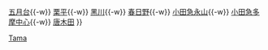 {{鐵道路線
|模板名稱 = 多摩線
|名稱 = [[File:Odakyu electric railway company logos.svg|60px|小田急電鐵|link=小田急電鐵]] <small>[[小田急電鐵]]</small> [[多摩線]] [[File:Odakyu tama.svg|18px|OT]]
|代表色 = #2288CC
|車站列表 = （[[Template:小田原線|新宿]]、[[Template:常磐緩行線|取手]]、[[Template:千代田線|綾瀨]]方向 ←）[[新百合丘站|新百合丘]]{{-w}} [[五月台站|五月台]]{{-w}} [[栗平站|栗平]]{{-w}} [[黑川站 (神奈川縣)|黑川]]{{-w}} [[春日野站|春日野]]{{-w}} [[永山站 (東京都)|小田急永山]]{{-w}} [[多摩中心站|小田急多摩中心]]{{-w}} [[唐木田站|唐木田]]
}}<noinclude>
[[Category:小田急電鐵路線模板|Tama]]
</noinclude>